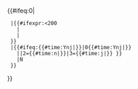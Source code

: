 {{#ifeq:0{{{1}}}|{{{1}}}
  |{{#ifexpr:{{{1}}}<200
    |{{{1}}}
    |{{age|1={{{1}}}|2={{{2|0}}}|3={{{3|0}}}}}
  }}
  |{{#ifeq:{{#time:Ynj|{{{1}}}}}|0{{#time:Ynj|{{{1}}}}}
    |{{age|1={{#time:Y|{{{1}}}}}|2={{#time:n|{{{1}}}}}|3={{#time:j|{{{1}}}}} }}
    |N
  }}
}}